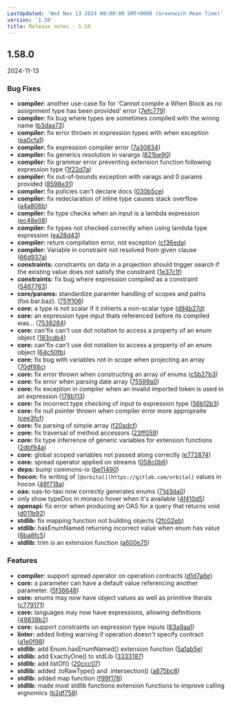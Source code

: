 ```yaml
---
LastUpdated: 'Wed Nov 13 2024 00:00:00 GMT+0000 (Greenwich Mean Time)'
version: '1.58'
title: Release notes - 1.58
---
```


## 1.58.0
2024-11-13

### Bug Fixes

* **compiler:** another use-case fix for 'Cannot compile a When Block as no assignment type has been provided' error ([7efc779](https://gitlab.com/taxi-lang/taxi-lang/commit/7efc77994d6f74c70ad5950a02f5518c732c895b))
* **compiler:** fix bug where types are sometimes compiled with the wrong name ([b3daa73](https://gitlab.com/taxi-lang/taxi-lang/commit/b3daa73f2d5ef7fc4185091911f5024b5aded7d5))
* **compiler:** fix error thrown in expression types with when exception ([ea0cfa1](https://gitlab.com/taxi-lang/taxi-lang/commit/ea0cfa1221c81ff868579e6accf6411e1041522b))
* **compiler:** fix expression compiler error ([7a30834](https://gitlab.com/taxi-lang/taxi-lang/commit/7a308347b1ed7b277f38a4b82761e114caf0784d))
* **compiler:** fix generics resolution in varargs ([821be90](https://gitlab.com/taxi-lang/taxi-lang/commit/821be90e9f6fd051911f0c505c3b8dd30acb454b))
* **compiler:** fix grammar error preventing extension function following expression type ([1f22d7a](https://gitlab.com/taxi-lang/taxi-lang/commit/1f22d7a06d33e1e838926795173ac5ad06565f9e))
* **compiler:** fix out-of-bounds exception with varags and 0 params provided ([8598e31](https://gitlab.com/taxi-lang/taxi-lang/commit/8598e31b86a0460cb7fa9cb39df4c72df0c07eb6))
* **compiler:** fix policies can't declare docs ([030b5ce](https://gitlab.com/taxi-lang/taxi-lang/commit/030b5cef5d73a362c0ca4612ec315a8e62a554d9))
* **compiler:** fix redeclaration of inline type causes stack overflow ([a4a806b](https://gitlab.com/taxi-lang/taxi-lang/commit/a4a806be10fe24b5f6ad0c7659f4b4d4acd8ccc5))
* **compiler:** fix type checks when an input is a lambda expression ([ec48e08](https://gitlab.com/taxi-lang/taxi-lang/commit/ec48e0854b309a0475c4c62f1f6ef15943c67743))
* **compiler:** fix types not checked correctly when using lambda type expression ([ea28d43](https://gitlab.com/taxi-lang/taxi-lang/commit/ea28d436e5421e465b99e64727300ad22d768bee))
* **compiler:** return compilation error, not exception ([cf36eda](https://gitlab.com/taxi-lang/taxi-lang/commit/cf36edac2f25c94848a910ac580a159c2d952da2))
* **compiler:** Variable in constraint not resolved from given clause ([66d937a](https://gitlab.com/taxi-lang/taxi-lang/commit/66d937a9865326fe5b883f19ff15cba31221fbca))
* **constraints:** constraints on data in a projection should trigger search if the existing value does not satisfy the constraint ([1e37c1f](https://gitlab.com/taxi-lang/taxi-lang/commit/1e37c1f4affa75f987804f383572e8abd0c2a617))
* **constraints:** fix bug where expression compiled as a constraint ([5487763](https://gitlab.com/taxi-lang/taxi-lang/commit/5487763a8c8b89a2fdb2a62ea8e5413fec98b92a))
* **core/params:** standardize paramter handling of scopes and paths (foo.bar.baz). ([751f106](https://gitlab.com/taxi-lang/taxi-lang/commit/751f1066621793efd159b0ea412e047a0f5592f5))
* **core:** a type is not scalar if it inhierts a non-scalar type ([d94b27d](https://gitlab.com/taxi-lang/taxi-lang/commit/d94b27defbba9718c4376afa44a94696260b684e))
* **core:** an expression type input thats referenced before its compiled was... ([7538284](https://gitlab.com/taxi-lang/taxi-lang/commit/7538284e0a1b79535fc775f782ef54598e040bcf))
* **core:** can'fix can't use dot notation to access a property of an enum object ([183cdb4](https://gitlab.com/taxi-lang/taxi-lang/commit/183cdb4f2dcdd605ad55d90fb44b069241a12b5e))
* **core:** can'fix can't use dot notation to access a property of an enum object ([64c50fb](https://gitlab.com/taxi-lang/taxi-lang/commit/64c50fb3930ad17d4413a65213bcc7b01d5121b0))
* **core:** fix bug with variables not in scope when projecting an array ([70df88c](https://gitlab.com/taxi-lang/taxi-lang/commit/70df88c66f92fab9d4a898516f21450a06bff62e))
* **core:** fix error thrown when constructing an array of enums ([c5b27b3](https://gitlab.com/taxi-lang/taxi-lang/commit/c5b27b3da799a88c854a08877a0912fba96ac029))
* **core:** fix error when parsing date array ([75599a0](https://gitlab.com/taxi-lang/taxi-lang/commit/75599a0c0cb7cdd66771393a36a3261f745d38d2))
* **core:** fix exception in compiler when an invalid imported token is used in an expression ([178b113](https://gitlab.com/taxi-lang/taxi-lang/commit/178b1133243d7e0ce1085b36b53253dd2e1467bc))
* **core:** fix incorrect type checking of input to expression type ([56b12b3](https://gitlab.com/taxi-lang/taxi-lang/commit/56b12b38cc4c55446cfb0823cd69e652f47fa1ed))
* **core:** fix null pointer thrown when compiler error more appropraite ([cee3fcf](https://gitlab.com/taxi-lang/taxi-lang/commit/cee3fcfd39c03e993f979ae9ef0bbaf362f49765))
* **core:** fix parsing of simple array ([f20adcf](https://gitlab.com/taxi-lang/taxi-lang/commit/f20adcf2d632f029b5fceacf9cf2e42b86d61387))
* **core:** fix traversal of method accessors ([23ff059](https://gitlab.com/taxi-lang/taxi-lang/commit/23ff0592e1e76625a16b4dbcb3971982367e4d37))
* **core:** fix type inferrence of generic variables for extension functions ([2dbf94a](https://gitlab.com/taxi-lang/taxi-lang/commit/2dbf94a9afbd108a60b0fbddb81f33fbff9aefa3))
* **core:** global scoped variables not passed along correctly ([e772874](https://gitlab.com/taxi-lang/taxi-lang/commit/e7728741899742a436b3d72e46f232c2d8b6df63))
* **core:** spread operator applied on streams ([058c0b6](https://gitlab.com/taxi-lang/taxi-lang/commit/058c0b6cbab8a4daf0e569fd8ec70a32a4a0e69b))
* **deps:** bump commons-io ([be11490](https://gitlab.com/taxi-lang/taxi-lang/commit/be1149096f2aa6998df993ddfbba5da9e2b2b8e5))
* **hocon:** fix writing of `[@orbital](https://gitlab.com/orbital)` values in hocon ([48f718a](https://gitlab.com/taxi-lang/taxi-lang/commit/48f718a2edc2c081483a958985a605d2ee12e58c))
* **oas:** oas-to-taxi now correctly generates enums ([71d3da0](https://gitlab.com/taxi-lang/taxi-lang/commit/71d3da03e422d366177fec93e84af471631f7472))
* only show typeDoc in monaco hover when it's available ([4f410d5](https://gitlab.com/taxi-lang/taxi-lang/commit/4f410d5a2bcf742de2b3f06702a06484c1983429))
* **openapi:** fix error when producing an OAS for a query that returns void ([d011b92](https://gitlab.com/taxi-lang/taxi-lang/commit/d011b92dce922c09a30b84af627c9b076da6e184))
* **stdlib:** fix mapping function not building objects ([2fc02eb](https://gitlab.com/taxi-lang/taxi-lang/commit/2fc02eb43aa7ca4bb89d301209d12ffb4f1cf8a5))
* **stdlib:** hasEnumNamed returning incorrect value when enum has value ([6ba8fc5](https://gitlab.com/taxi-lang/taxi-lang/commit/6ba8fc57417735e43a24c246c4131646e90ed135))
* **stdlib:** trim is an extension function ([a600e75](https://gitlab.com/taxi-lang/taxi-lang/commit/a600e753da90c75a89c40e825697f2d80966e64d))


### Features

* **compiler:** support spread operator on operation contracts ([d1d7a6e](https://gitlab.com/taxi-lang/taxi-lang/commit/d1d7a6eed8458be1852798b43e4b3de17ba5f26a))
* **core:** a parameter can have a default value referencing another parameter. ([5f36648](https://gitlab.com/taxi-lang/taxi-lang/commit/5f3664834a29d4807298b8a0ec54476df3d99066))
* **core:** enums may now have object values as well as primitive literals ([c779171](https://gitlab.com/taxi-lang/taxi-lang/commit/c779171fd71fba91934c16d0f86096d6f87e1f07))
* **core:** languages may now have expressions, allowing definitions ([49838b2](https://gitlab.com/taxi-lang/taxi-lang/commit/49838b2204aa1290c77a35508ceaad3abbada825))
* **core:** support constraints on expression type inputs ([63a9aa1](https://gitlab.com/taxi-lang/taxi-lang/commit/63a9aa148a805db05f3486d81f225f97eb8b4f79))
* **linter:** added linting warning if operation doesn't specify contract ([a1e0f98](https://gitlab.com/taxi-lang/taxi-lang/commit/a1e0f986c6eb626f60f014ac707bca55c0053275))
* **stdlib:** add Enum.hasEnumNamed() extension function ([5a1ab5e](https://gitlab.com/taxi-lang/taxi-lang/commit/5a1ab5e9525a062a638fa6db77a12328cfbebd6d))
* **stdlib:** add ExactlyOne() to stdLib ([3333187](https://gitlab.com/taxi-lang/taxi-lang/commit/333318720d7b07d09e1709d73aa9e5833b5cbb7a))
* **stdlib:** add listOf() ([20ccc07](https://gitlab.com/taxi-lang/taxi-lang/commit/20ccc07e3d790347eeb915da257a50887d8ad5a3))
* **stdlib:** added .toRawType() and .intersection() ([a875bc8](https://gitlab.com/taxi-lang/taxi-lang/commit/a875bc8f1602058422b944d242bd64745a9028c4))
* **stdlib:** added map function ([f99f178](https://gitlab.com/taxi-lang/taxi-lang/commit/f99f178aa276ffe5dc5d8d71c3e95a4eccfe781f))
* **stdlib:** made most stdlib functions extension functions to improve calling ergnomics ([b2df758](https://gitlab.com/taxi-lang/taxi-lang/commit/b2df758f404a42f7ffcbbd4c6860f13c6c115033))




